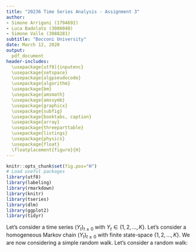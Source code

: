 ```yaml
---
title: "20236 Time Series Analysis - Assignment 3"
author:
- Simone Arrigoni (1794692)
- Luca Badolato (3086040)
- Simone Valle (3088281)
subtitle: "Bocconi University"
date: March 12, 2020
output: 
  pdf_document
header-includes:
  \usepackage[utf8]{inputenc}
  \usepackage{setspace}
  \usepackage{algpseudocode}
  \usepackage{algorithm}
  \usepackage{bm}
  \usepackage{amsmath}
  \usepackage{amssymb}
  \usepackage{graphicx}
  \usepackage{subfig}
  \usepackage{booktabs, caption}
  \usepackage{array}
  \usepackage{threeparttable}
  \usepackage{listings}
  \usepackage{physics}
  \usepackage{float}
  \floatplacement{figure}{H}
---
```


```r
knitr::opts_chunk$set(fig.pos="H")
# Load useful packages
library(utf8)
library(labeling)
library(rmarkdown)
library(knitr)
library(tseries)
library(dlm)
library(ggplot2)
library(tidyr)
```

\section{Exercise 1}
Let's consider a time series $(Y_{t})_{t\geq0}$ with $Y_{t} \in \{1,2,...,K\}$.
\begin{itemize}
\item The time series $(Y_{t})$ is a Markov chain if $Y_{0} \sim p_{0}(\cdot)$ and $Y_{t}$ depends on the past observations through $Y_{t-1}$ and only through it. In other words, if $Y_{t}$ is conditionally independent on $(Y_{0}, ..., Y_{t-2})$ given $Y_{t-1}$.
\item An example of a Markov chain is...
\end{itemize}

\section{Exercise 2}
Let's consider a homogeneous Markov chain $(Y_{t})_{t\geq0}$ with finite state-space $\{1,2,...,K\}$.
\begin{itemize}
\item The initial distribution is... The transition matrix is... For non-homogeneous Markov chains... 
\item Supposing that $K=3$, we have that:
\begin{equation*}
P(Y_{2}=1 \; | \; Y_{1}=2, Y_{0}=2) = P(Y_{2}=1 \; | \; Y_{1}=2) = p_{2,1}
\end{equation*}
\item We also have that:
\begin{equation*}
\begin{split}
P(Y_{0}&=2, Y_{1}=2, Y_{3}=1, Y_{4}=2, Y_{5}=2, Y_{6}=2, Y_{7}=1, Y_{8}=3) \\
= & \; P(Y_{1}=2 \; | \; Y_{0}=2) \; P(Y_{3}=1 \; | \; Y_{1}=2, Y_{0}=2) \; P(Y_{4}=2 \; | \; Y_{3}=1, Y_{1}=2, Y_{0}=2) \\ & \; P(Y_{5}=2 \; | \; Y_{4}=2, Y_{3}=1,  Y_{1}=2, Y_{0}=2) \; P(Y_{6}=2 \; | \; Y_{5}=2, Y_{4}=2, Y_{3}=1, Y_{1}=2, Y_{0}=2) \\ & \; P(Y_{7}=1 \; | \; Y_{6}=2, Y_{5}=2, Y_{4}=2, Y_{3}=1, Y_{1}=2, Y_{0}=2) \\ & \; P(Y_{8}=3 \; | \; Y_{7}=1, Y_{6}=2, Y_{5}=2, Y_{4}=2, Y_{3}=1, Y_{1}=2, Y_{0}=2) \\
= & \; P(Y_{1}=2 \; | \; Y_{0}=2) \; P(Y_{3}=1 \; | \; Y_{1}=2) P(Y_{4}=2 \; | \; Y_{3}=1) \; P(Y_{5}=2 \; | \; Y_{4}=2) \; P(Y_{6}=2 \; | \; Y_{5}=2) \\ & \; P(Y_{7}=1 \; | \; Y_{6}=2) \; P(Y_{8}=3 \; | \; Y_{7}=1) \\
= & \; (p_{2,2})(p_{2,1})(p_{1,2})(p_{2,2})(p_{2,2})(p_{2,1})(p_{1,3}) \\
= & \; (p_{1,2})(p_{1,3})(p_{2,1}^{2})(p_{2,2}^{3})
\end{split}
\end{equation*}
\end{itemize}

\section{Exercise 3}
We are now considering a simple random walk.
\begin{itemize}
\item The process $(Y_{t})_{t\geq0}$ is not stationary. Indeed, the variance is not constant: it explodes with increasing $t$.
\item The process $(Y_{t})_{t\geq0}$ is a Markov chain, as it has the Markov property, namely $Y_{t}$ depends on the past observation only through $Y_{t-1}$. Indeed, conditionally on the trajectory $(y_{0}, Y_{1}=y_{1},...,Y_{t-1}=i)$, the probability law of the capital $Y_{t}$ at the next step does not depend on the entire trajectory but only on the position reached at time $t-1$, that is $Y_{t-1}=i$.
\end{itemize}

\section{Exercise 4}
Let's consider a random walk:
\begin{equation*}
Y_{t}=Y_{t+1}+Z_{t} \qquad Z_{t} \overset{i.i.d.}{\sim} N(\mu,\sigma^{2}).
\end{equation*}
\begin{itemize}
\item The mean function is... The variance function is... The process $(Y_{t})_{t\geq0}$ is not stationary because...
\item The process $(Y_{t})_{t\geq0}$ satisfies the Markov property and is thus a Markov chain.
\item The process $(R_{t})$ is stationary because...
\end{itemize}

\section{Exercise 5}
\begin{itemize}
\item Knowing the state-space, the initial value and the transition matrix, the probability that $Y_{2}=2$ can be obtained as follows:
\begin{equation*}
P(Y_{2}=2)=
\end{equation*}
\item We also have that:
\begin{equation*}
P(Y_{1}=1 \; | \; Y_{2}=2, Y_{0}=1)=
\end{equation*}
\end{itemize}

\section{Exercise 6}
\begin{itemize}
\item The state-space of the given Markov chain is $\mathcal{Y}=\{1,2,3\}$.
\item The marginal probability distribution of $Y_{2}$, given the starting value $Y_{0}=1$ is...
\end{itemize}

\section{Exercise 7}
\begin{itemize}
\item We have that:
\begin{equation*}
P(Y_{1}=2, Y_{2}=1 \; | \; Y_{0}=1) = 0.4*0 = 0
\end{equation*}
\item The above Markov chain is(is not irreducible... because...
\end{itemize}

\section{Exercise 8}


\section{Exercise 9}
\begin{itemize}
\item MLE of $p_{3}=P(Y_{t}=1 \; | \; Y_{t-1}=3)$:
\item Asymptotic confidence interval of level 0.95 for $p_{3}$:
\item MLE of $p_{3,1}(t)$ for $t=1,2$ (relaxing the homogeneity assumption for the Markov chain):
\end{itemize}

\section{Exercise 10}
\begin{itemize}
\item We have that:
\begin{equation*}
P(Y_{1,1}=1, Y_{1,2}=3, Y_{1,3}=3, Y_{1,4}=2 \; | \; Y_{1,0}=1; \text{\textbf{P}}) =
\end{equation*}
\item MLE of $p_{i,j}$
\item 
\end{itemize}
